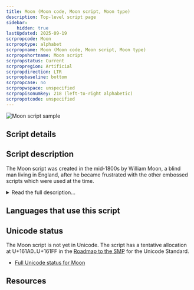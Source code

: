 ```yaml
---
title: Moon (Moon code, Moon script, Moon type)
description: Top-level script page
sidebar:
    hidden: true
lastUpdated: 2025-09-19
scrpropcode: Moon
scrproptype: alphabet
scrpropname: Moon (Moon code, Moon script, Moon type)
scrpropshortname: Moon script
scrpropstatus: Current
scrpropregion: Artificial
scrpropdirection: LTR
scrpropbaseline: bottom
scrpropcase: no
scrpropwspace: unspecified
scrpropisonumkey: 218 (left-to-right alphabetic)
scrpropotcode: unspecified
---
```



![Moon script sample](../images/moon-sample.jpg "Detail from Moon-type-chart")

## Script details

<ScriptDetails />

## Script description

The Moon script was created in the mid-1800s by William Moon, a blind man living in England, after he became frustrated with the other embossed scripts which were used at the time.

<details>
<summary>Read the full description...</summary>Moon became blind as an adult, having already learned to read as a child, and most modern users of the script are also those who have become blind after learning to read printed text and are familiar with the shapes of letters.

The script consists of raised curves and lines, based on the shapes of the Latin alphabet. Nine basic shapes are rotated to various orientations to produce twenty-six letters. There are also symbols to represent the words _and_ and _the_, and eight punctuation marks.

Moon type is not as widely used as Braille, and never became popular outside of the UK. The script is typed using a Moon Writer, which resembles a typewriter but uses a pressure pad to emboss the shapes of letters onto the paper.
</details>

## Languages that use this script

<WsList script='Moon' wsMax='5' />

## Unicode status

The Moon script is not yet in Unicode. The script has a tentative allocation at U+161A0..U+161FF in the [Roadmap to the SMP](http://www.unicode.org/roadmaps/smp/) for the Unicode Standard.

- [Full Unicode status for Moon](/scrlang/unicode/moon-unicode)



## Resources

<ScriptResources detailSummary='seemore' />


